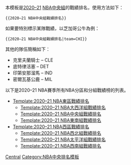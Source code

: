 {{2020–21 NBA東區戰績排名|division=中央組|team={{{team|}}}}}<noinclude>
本模板是[[2020–21 NBA賽季|2020–21]] [[NBA]][[NBA中央組|中央組]]的戰績排名，使用方法如下：
<pre>{{2020–21 NBA中央組戰績排名}}</pre>
如果要特別標示某隊戰績，以芝加哥公牛為例：
<pre>{{2020–21 NBA中央組戰績排名|team=CHI}}</pre>
其他的隊伍簡稱如下：
*克里夫蘭騎士 – CLE
*底特律活塞 – DET
*印第安那溜馬 – IND
*密爾瓦基公鹿 – MIL
以下是2020–21 NBA賽季所有NBA分區和分組戰績榜的列表。
*[[Template:2020–21 NBA東區戰績排名]]
**[[Template:2020–21 NBA大西洋組戰績排名]]
**[[Template:2020–21 NBA中央組戰績排名]]
**[[Template:2020–21 NBA東南組戰績排名]]
*[[Template:2020–21 NBA西區戰績排名]]
**[[Template:2020–21 NBA西北組戰績排名]]
**[[Template:2020–21 NBA太平洋組戰績排名]]
**[[Template:2020–21 NBA西南組戰績排名]]

[[Category:2020–21 NBA赛季模板|Central]]
[[Category:NBA中央排名模板]]
</noinclude>